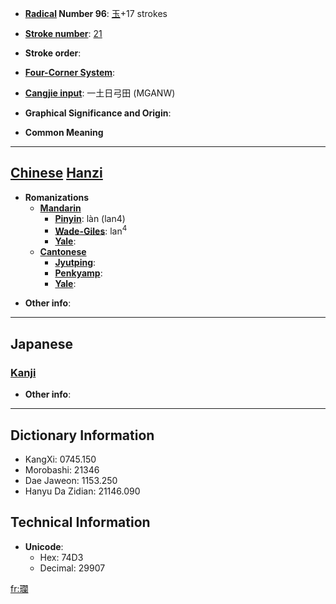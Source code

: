* '''[[Wiktionary:Chinese radical index| Radical]] Number 96''': [[Wiktionary:Chinese radical index 玉|玉]]+17 strokes

* '''[[Wiktionary:Chinese total strokes index|Stroke number]]''': [[Wiktionary:Chinese total strokes index 21|21]]

* '''Stroke order''': 

* '''[[Wiktionary:Chinese four corner index|Four-Corner System]]''': 

* '''[[Wiktionary:Chinese Cangjie index|Cangjie input]]''': 一土日弓田 (MGANW)

* '''Graphical Significance and Origin''': 

* '''Common Meaning'''

----

== [[Chinese]] [[Hanzi]] ==

* '''Romanizations'''
** '''[[Mandarin]]'''
*** '''[[Pinyin]]''': làn (lan4)
*** '''[[Wade-Giles]]''': lan<sup>4</sup>
*** '''[[Yale]]''': 
** '''[[Cantonese]]'''
*** '''[[Jyutping]]''':
*** '''[[Penkyamp]]''': 
*** '''[[Yale]]''': 

* '''Other info''': 

----

==Japanese==
===[[Kanji]]===
{{kanji|on readings=[[らん]] (ran)|kun readings=}}

* '''Other info''':  

----

== Dictionary Information ==

* KangXi: 0745.150
* Morobashi: 21346
* Dae Jaweon: 1153.250
* Hanyu Da Zidian: 21146.090

== Technical Information ==

* '''Unicode''':
** Hex: 74D3
** Decimal: 29907

[[fr:瓓]]